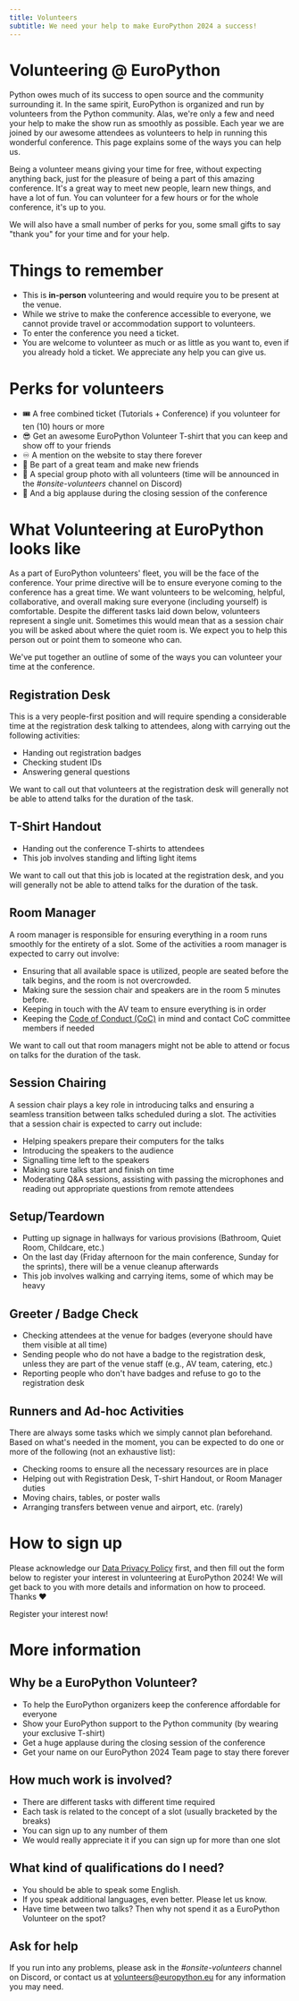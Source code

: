 ```yaml
---
title: Volunteers
subtitle: We need your help to make EuroPython 2024 a success!
---
```


# Volunteering @ EuroPython

Python owes much of its success to open source and the community surrounding it. In the same spirit, EuroPython is organized and run by volunteers from the Python community. Alas, we're only a few and need your help to make the show run as smoothly as possible. Each year we are joined by our awesome attendees as volunteers to help in running this wonderful conference. This page explains some of the ways you can help us.

Being a volunteer means giving your time for free, without expecting anything back, just for the pleasure of being a part of this amazing conference. It's a great way to meet new people, learn new things, and have a lot of fun. You can volunteer for a few hours or for the whole conference, it's up to you.

We will also have a small number of perks for you, some small gifts to say "thank you" for your time and for your help.

# Things to remember

* This is **in-person** volunteering and would require you to be present at the venue.
* While we strive to make the conference accessible to everyone, we cannot provide travel or accommodation support to volunteers.
* To enter the conference you need a ticket.
* You are welcome to volunteer as much or as little as you want to, even if you already hold a ticket. We appreciate any help you can give us.

# Perks for volunteers

* 🎟️ A free combined ticket (Tutorials + Conference) if you volunteer for ten (10) hours or more
* 😎 Get an awesome EuroPython Volunteer T-shirt that you can keep and show off to your friends
* ♾️ A mention on the website to stay there forever
* 🤝 Be part of a great team and make new friends
* 📸 A special group photo with all volunteers (time will be announced in the *#onsite-volunteers* channel on Discord)
* 🎉 And a big applause during the closing session of the conference

# What Volunteering at EuroPython looks like

As a part of EuroPython volunteers' fleet, you will be the face of the conference. Your prime directive will be to ensure everyone coming to the conference has a great time.
We want volunteers to be welcoming, helpful, collaborative, and overall making sure everyone (including yourself) is comfortable.
Despite the different tasks laid down below, volunteers represent a single unit. Sometimes this would mean that as a session chair you will be asked about where the quiet room is. We expect you to help this person out or point them to someone who can.

We've put together an outline of some of the ways you can volunteer your time at the conference.

## Registration Desk

This is a very people-first position and will require spending a considerable time at the registration desk talking to attendees, along with carrying out the following activities:

* Handing out registration badges
* Checking student IDs
* Answering general questions

We want to call out that volunteers at the registration desk will generally not be able to attend talks for the duration of the task.

## T-Shirt Handout

* Handing out the conference T-shirts to attendees
* This job involves standing and lifting light items

We want to call out that this job is located at the registration desk, and you will generally not be able to attend talks for the duration of the task.

## Room Manager

A room manager is responsible for ensuring everything in a room runs smoothly for the entirety of a slot. Some of the activities a room manager is expected to carry out involve:

* Ensuring that all available space is utilized, people are seated before the talk begins, and the room is not overcrowded.
* Making sure the session chair and speakers are in the room 5 minutes before.
* Keeping in touch with the AV team to ensure everything is in order
* Keeping the [Code of Conduct (CoC)](https://www.europython-society.org/coc/) in mind and contact CoC committee members if needed

We want to call out that room managers might not be able to attend or focus on talks for the duration of the task.

## Session Chairing

A session chair plays a key role in introducing talks and ensuring a seamless transition between talks scheduled during a slot. The activities that a session chair is expected to carry out include:

* Helping speakers prepare their computers for the talks
* Introducing the speakers to the audience
* Signalling time left to the speakers
* Making sure talks start and finish on time
* Moderating Q&A sessions, assisting with passing the microphones and reading out appropriate questions from remote attendees

## Setup/Teardown

* Putting up signage in hallways for various provisions (Bathroom, Quiet Room, Childcare, etc.)
* On the last day (Friday afternoon for the main conference, Sunday for the sprints), there will be a venue cleanup afterwards
* This job involves walking and carrying items, some of which may be heavy

## Greeter / Badge Check

* Checking attendees at the venue for badges (everyone should have them visible at all time)
* Sending people who do not have a badge to the registration desk, unless they are part of the venue staff (e.g., AV team, catering, etc.)
* Reporting people who don't have badges and refuse to go to the registration desk

## Runners and Ad-hoc Activities

There are always some tasks which we simply cannot plan beforehand. Based on what's needed in the moment, you can be expected to do one or more of the following (not an exhaustive list):

* Checking rooms to ensure all the necessary resources are in place
* Helping out with Registration Desk, T-shirt Handout, or Room Manager duties
* Moving chairs, tables, or poster walls
* Arranging transfers between venue and airport, etc. (rarely)

# How to sign up

Please acknowledge our [Data Privacy Policy](https://forms.gle/PCP7bXvdH1QhDBPn6) first, and then fill out the form below to register your interest in volunteering at EuroPython 2024!
We will get back to you with more details and information on how to proceed.
Thanks ❤️

<div class="text-center mb-8">
<ButtonLink href="https://forms.gle/MV4xuRkHq5eN8efZ9">Register your interest now!</ButtonLink>
</div>

# More information

## Why be a EuroPython Volunteer?

* To help the EuroPython organizers keep the conference affordable for everyone
* Show your EuroPython support to the Python community (by wearing your exclusive T-shirt)
* Get a huge applause during the closing session of the conference
* Get your name on our EuroPython 2024 Team page to stay there forever

## How much work is involved?

* There are different tasks with different time required
* Each task is related to the concept of a slot (usually bracketed by the breaks)
* You can sign up to any number of them
* We would really appreciate it if you can sign up for more than one slot

## What kind of qualifications do I need?

* You should be able to speak some English.
* If you speak additional languages, even better. Please let us know.
* Have time between two talks? Then why not spend it as a EuroPython Volunteer on the spot?

## Ask for help

If you run into any problems, please ask in the *#onsite-volunteers* channel on Discord, or contact us at [volunteers@europython.eu](mailto:volunteers@europython.eu) for any information you may need.
